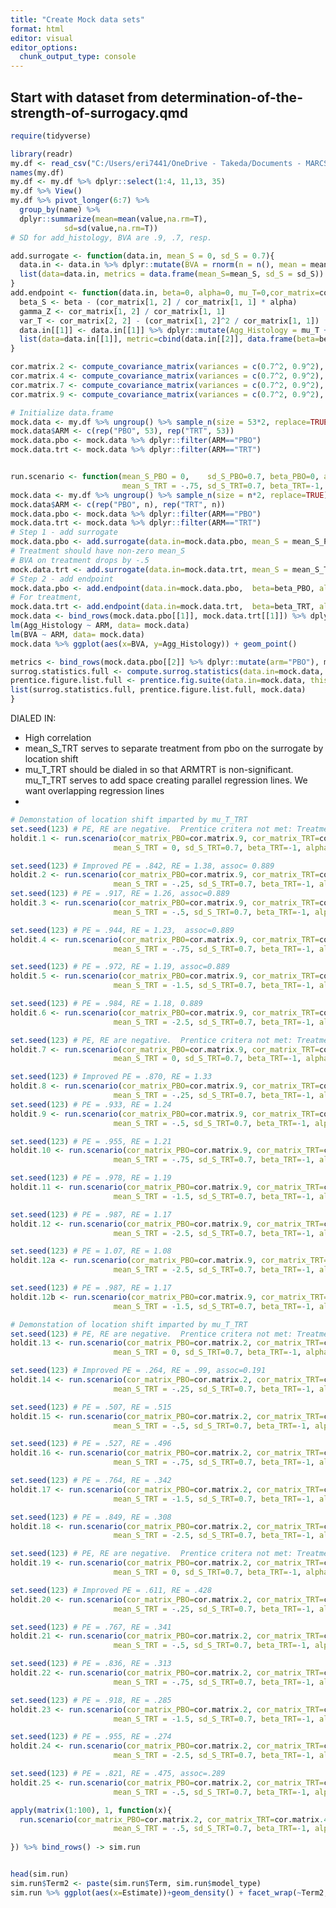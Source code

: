 ```yaml
---
title: "Create Mock data sets"
format: html
editor: visual
editor_options: 
  chunk_output_type: console
---
```


## Start with dataset from determination-of-the-strength-of-surrogacy.qmd

```r
require(tidyverse)
```

```r
library(readr)
my.df <- read_csv("C:/Users/eri7441/OneDrive - Takeda/Documents - MARCS-Validation-Data/Output/Proportion Explained/2024-11-26 TAK-062-2001 GC/7 global_analysis_set-prefilter-ML.csv")
names(my.df)
my.df <- my.df %>% dplyr::select(1:4, 11,13, 35)
my.df %>% View()
my.df %>% pivot_longer(6:7) %>%
  group_by(name) %>%
  dplyr::summarize(mean=mean(value,na.rm=T),
            sd=sd(value,na.rm=T))
# SD for add_histology, BVA are .9, .7, resp.

add.surrogate <- function(data.in, mean_S = 0, sd_S = 0.7){
  data.in <- data.in %>% dplyr::mutate(BVA = rnorm(n = n(), mean = mean_S, sd = sd_S))
  list(data=data.in, metrics = data.frame(mean_S=mean_S, sd_S = sd_S))
}
add.endpoint <- function(data.in, beta=0, alpha=0, mu_T=0,cor_matrix=cor.matrix.2){
  beta_S <- beta - (cor_matrix[1, 2] / cor_matrix[1, 1] * alpha)
  gamma_Z <- cor_matrix[1, 2] / cor_matrix[1, 1]
  var_T <- cor_matrix[2, 2] - (cor_matrix[1, 2]^2 / cor_matrix[1, 1])
  data.in[[1]] <- data.in[[1]] %>% dplyr::mutate(Agg_Histology = mu_T + beta_S + gamma_Z * BVA + rnorm(n = n(), mean = 0, sd = sqrt(var_T)))
  list(data=data.in[[1]], metric=cbind(data.in[[2]], data.frame(beta=beta, alpha=alpha, mu_T=mu_T, beta_S=beta_S, gamma_Z = gamma_Z, var_T=var_T)))
}

cor.matrix.2 <- compute_covariance_matrix(variances = c(0.7^2, 0.9^2), cor_matrix = rbind(c(1, .2), c(.2, 1)))
cor.matrix.4 <- compute_covariance_matrix(variances = c(0.7^2, 0.9^2), cor_matrix = rbind(c(1, .4), c(.4, 1)))
cor.matrix.7 <- compute_covariance_matrix(variances = c(0.7^2, 0.9^2), cor_matrix = rbind(c(1, .7), c(.7, 1)))
cor.matrix.9 <- compute_covariance_matrix(variances = c(0.7^2, 0.9^2), cor_matrix = rbind(c(1, .9), c(.9, 1)))

# Initialize data.frame
mock.data <- my.df %>% ungroup() %>% sample_n(size = 53*2, replace=TRUE) %>% dplyr::select(ARM, BVA, Agg_Histology)
mock.data$ARM <- c(rep("PBO", 53), rep("TRT", 53))
mock.data.pbo <- mock.data %>% dplyr::filter(ARM=="PBO")
mock.data.trt <- mock.data %>% dplyr::filter(ARM=="TRT")


run.scenario <- function(mean_S_PBO = 0,    sd_S_PBO=0.7, beta_PBO=0, alpha_PBO=0,  mu_T_PBO=0,  cor_matrix_PBO=cor.matrix.2,
                         mean_S_TRT = -.75, sd_S_TRT=0.7, beta_TRT=-1, alpha_TRT=-1, mu_T_TRT=-.5, cor_matrix_TRT=cor.matrix.2, n=200){
mock.data <- my.df %>% ungroup() %>% sample_n(size = n*2, replace=TRUE) %>% dplyr::select(ARM, BVA, Agg_Histology)
mock.data$ARM <- c(rep("PBO", n), rep("TRT", n))
mock.data.pbo <- mock.data %>% dplyr::filter(ARM=="PBO")
mock.data.trt <- mock.data %>% dplyr::filter(ARM=="TRT")
# Step 1 - add surrogate
mock.data.pbo <- add.surrogate(data.in=mock.data.pbo, mean_S = mean_S_PBO, sd_S = sd_S_PBO)
# Treatment should have non-zero mean_S
# BVA on treatment drops by -.5
mock.data.trt <- add.surrogate(data.in=mock.data.trt, mean_S = mean_S_TRT, sd_S = sd_S_TRT)
# Step 2 - add endpoint 
mock.data.pbo <- add.endpoint(data.in=mock.data.pbo,  beta=beta_PBO, alpha=alpha_PBO, mu_T=mu_T_PBO, cor_matrix=cor_matrix_PBO)
# For treatment, 
mock.data.trt <- add.endpoint(data.in=mock.data.trt,  beta=beta_TRT, alpha=alpha_TRT, mu_T=mu_T_TRT,cor_matrix=cor_matrix_TRT)
mock.data <- bind_rows(mock.data.pbo[[1]], mock.data.trt[[1]]) %>% dplyr::select(ARM, BVA, Agg_Histology)
lm(Agg_Histology ~ ARM, data= mock.data)
lm(BVA ~ ARM, data= mock.data)
mock.data %>% ggplot(aes(x=BVA, y=Agg_Histology)) + geom_point()

metrics <- bind_rows(mock.data.pbo[[2]] %>% dplyr::mutate(arm="PBO"), mock.data.trt[[2]] %>% dplyr::mutate(arm="TRT"))
surrog.statistics.full <- compute.surrog.statistics(data.in=mock.data, this_endpoint="BVA", comparatorT="Agg_Histology", reader_type="ML", dataset.descript="Full data") 
prentice.figure.list.full <- prentice.fig.suite(data.in=mock.data, this_endpoint="BVA", comparatorT="Agg_Histology", model.in=surrog.statistics.full, dataset.descript="Full data")
list(surrog.statistics.full, prentice.figure.list.full, mock.data)
}
```

DIALED IN: 

* High correlation
* mean_S_TRT serves to separate treatment from pbo on the surrogate by location shift
* mu_T_TRT should be dialed in so that ARMTRT is non-significant.  mu_T_TRT serves to add space creating parallel regression lines.  We want overlapping regression lines
* 

```r
# Demonstation of location shift imparted by mu_T_TRT
set.seed(123) # PE, RE are negative.  Prentice critera not met: Treatment not sign on surrogate or true
holdit.1 <- run.scenario(cor_matrix_PBO=cor.matrix.9, cor_matrix_TRT=cor.matrix.9,
                       mean_S_TRT = 0, sd_S_TRT=0.7, beta_TRT=-1, alpha_TRT=-1.25, mu_T_TRT=-.5)

set.seed(123) # Improved PE = .842, RE = 1.38, assoc= 0.889    
holdit.2 <- run.scenario(cor_matrix_PBO=cor.matrix.9, cor_matrix_TRT=cor.matrix.9,
                       mean_S_TRT = -.25, sd_S_TRT=0.7, beta_TRT=-1, alpha_TRT=-1.25, mu_T_TRT=-.5)
set.seed(123) # PE = .917, RE = 1.26, assoc=0.889    
holdit.3 <- run.scenario(cor_matrix_PBO=cor.matrix.9, cor_matrix_TRT=cor.matrix.9,
                       mean_S_TRT = -.5, sd_S_TRT=0.7, beta_TRT=-1, alpha_TRT=-1.25, mu_T_TRT=-.5)

set.seed(123) # PE = .944, RE = 1.23,  assoc=0.889    
holdit.4 <- run.scenario(cor_matrix_PBO=cor.matrix.9, cor_matrix_TRT=cor.matrix.9,
                       mean_S_TRT = -.75, sd_S_TRT=0.7, beta_TRT=-1, alpha_TRT=-1.25, mu_T_TRT=-.5)

set.seed(123) # PE = .972, RE = 1.19, assoc=0.889    
holdit.5 <- run.scenario(cor_matrix_PBO=cor.matrix.9, cor_matrix_TRT=cor.matrix.9,
                       mean_S_TRT = -1.5, sd_S_TRT=0.7, beta_TRT=-1, alpha_TRT=-1.25, mu_T_TRT=-.5)

set.seed(123) # PE = .984, RE = 1.18, 0.889    
holdit.6 <- run.scenario(cor_matrix_PBO=cor.matrix.9, cor_matrix_TRT=cor.matrix.9,
                       mean_S_TRT = -2.5, sd_S_TRT=0.7, beta_TRT=-1, alpha_TRT=-1.25, mu_T_TRT=-.5)
```



```r
set.seed(123) # PE, RE are negative.  Prentice critera not met: Treatment not sign on surrogate or true
holdit.7 <- run.scenario(cor_matrix_PBO=cor.matrix.9, cor_matrix_TRT=cor.matrix.9,
                       mean_S_TRT = 0, sd_S_TRT=0.7, beta_TRT=-1, alpha_TRT=-1, mu_T_TRT=-.3)

set.seed(123) # Improved PE = .870, RE = 1.33
holdit.8 <- run.scenario(cor_matrix_PBO=cor.matrix.9, cor_matrix_TRT=cor.matrix.9,
                       mean_S_TRT = -.25, sd_S_TRT=0.7, beta_TRT=-1, alpha_TRT=-1, mu_T_TRT=-.2)
set.seed(123) # PE = .933, RE = 1.24
holdit.9 <- run.scenario(cor_matrix_PBO=cor.matrix.9, cor_matrix_TRT=cor.matrix.9,
                       mean_S_TRT = -.5, sd_S_TRT=0.7, beta_TRT=-1, alpha_TRT=-1, mu_T_TRT=-.2)

set.seed(123) # PE = .955, RE = 1.21
holdit.10 <- run.scenario(cor_matrix_PBO=cor.matrix.9, cor_matrix_TRT=cor.matrix.9,
                       mean_S_TRT = -.75, sd_S_TRT=0.7, beta_TRT=-1, alpha_TRT=-1, mu_T_TRT=-.2)

set.seed(123) # PE = .978, RE = 1.19
holdit.11 <- run.scenario(cor_matrix_PBO=cor.matrix.9, cor_matrix_TRT=cor.matrix.9,
                       mean_S_TRT = -1.5, sd_S_TRT=0.7, beta_TRT=-1, alpha_TRT=-1, mu_T_TRT=-.2)

set.seed(123) # PE = .987, RE = 1.17
holdit.12 <- run.scenario(cor_matrix_PBO=cor.matrix.9, cor_matrix_TRT=cor.matrix.9,
                       mean_S_TRT = -2.5, sd_S_TRT=0.7, beta_TRT=-1, alpha_TRT=-1, mu_T_TRT=-.2)

set.seed(123) # PE = 1.07, RE = 1.08
holdit.12a <- run.scenario(cor_matrix_PBO=cor.matrix.9, cor_matrix_TRT=cor.matrix.9,
                       mean_S_TRT = -2.5, sd_S_TRT=0.7, beta_TRT=-1, alpha_TRT=-1.2, mu_T_TRT=-.2)

set.seed(123) # PE = .987, RE = 1.17
holdit.12b <- run.scenario(cor_matrix_PBO=cor.matrix.9, cor_matrix_TRT=cor.matrix.9,
                       mean_S_TRT = -1.5, sd_S_TRT=0.7, beta_TRT=-1, alpha_TRT=-1.1, mu_T_TRT=-.3)
```



```r
# Demonstation of location shift imparted by mu_T_TRT
set.seed(123) # PE, RE are negative.  Prentice critera not met: Treatment not sign on surrogate or true
holdit.13 <- run.scenario(cor_matrix_PBO=cor.matrix.2, cor_matrix_TRT=cor.matrix.2,
                       mean_S_TRT = 0, sd_S_TRT=0.7, beta_TRT=-1, alpha_TRT=-1.25, mu_T_TRT=-.5)

set.seed(123) # Improved PE = .264, RE = .99, assoc=0.191   
holdit.14 <- run.scenario(cor_matrix_PBO=cor.matrix.2, cor_matrix_TRT=cor.matrix.2,
                       mean_S_TRT = -.25, sd_S_TRT=0.7, beta_TRT=-1, alpha_TRT=-1.25, mu_T_TRT=.5)

set.seed(123) # PE = .507, RE = .515
holdit.15 <- run.scenario(cor_matrix_PBO=cor.matrix.2, cor_matrix_TRT=cor.matrix.2,
                       mean_S_TRT = -.5, sd_S_TRT=0.7, beta_TRT=-1, alpha_TRT=-1.25, mu_T_TRT=.55)

set.seed(123) # PE = .527, RE = .496
holdit.16 <- run.scenario(cor_matrix_PBO=cor.matrix.2, cor_matrix_TRT=cor.matrix.2,
                       mean_S_TRT = -.75, sd_S_TRT=0.7, beta_TRT=-1, alpha_TRT=-1.25, mu_T_TRT=.5)

set.seed(123) # PE = .764, RE = .342
holdit.17 <- run.scenario(cor_matrix_PBO=cor.matrix.2, cor_matrix_TRT=cor.matrix.2,
                       mean_S_TRT = -1.5, sd_S_TRT=0.7, beta_TRT=-1, alpha_TRT=-1.25, mu_T_TRT=.55)

set.seed(123) # PE = .849, RE = .308
holdit.18 <- run.scenario(cor_matrix_PBO=cor.matrix.2, cor_matrix_TRT=cor.matrix.2,
                       mean_S_TRT = -2.5, sd_S_TRT=0.7, beta_TRT=-1, alpha_TRT=-1.25, mu_T_TRT=.55)
```



```r
set.seed(123) # PE, RE are negative.  Prentice critera not met: Treatment not sign on surrogate or true
holdit.19 <- run.scenario(cor_matrix_PBO=cor.matrix.2, cor_matrix_TRT=cor.matrix.2,
                       mean_S_TRT = 0, sd_S_TRT=0.7, beta_TRT=-1, alpha_TRT=-1, mu_T_TRT=-.3)

set.seed(123) # Improved PE = .611, RE = .428
holdit.20 <- run.scenario(cor_matrix_PBO=cor.matrix.2, cor_matrix_TRT=cor.matrix.2,
                       mean_S_TRT = -.25, sd_S_TRT=0.7, beta_TRT=-1, alpha_TRT=-1, mu_T_TRT=.7)

set.seed(123) # PE = .767, RE = .341
holdit.21 <- run.scenario(cor_matrix_PBO=cor.matrix.2, cor_matrix_TRT=cor.matrix.2,
                       mean_S_TRT = -.5, sd_S_TRT=0.7, beta_TRT=-1, alpha_TRT=-1, mu_T_TRT=.7)

set.seed(123) # PE = .836, RE = .313
holdit.22 <- run.scenario(cor_matrix_PBO=cor.matrix.2, cor_matrix_TRT=cor.matrix.2,
                       mean_S_TRT = -.75, sd_S_TRT=0.7, beta_TRT=-1, alpha_TRT=-1, mu_T_TRT=.7)

set.seed(123) # PE = .918, RE = .285
holdit.23 <- run.scenario(cor_matrix_PBO=cor.matrix.2, cor_matrix_TRT=cor.matrix.2,
                       mean_S_TRT = -1.5, sd_S_TRT=0.7, beta_TRT=-1, alpha_TRT=-1, mu_T_TRT=.7)

set.seed(123) # PE = .955, RE = .274
holdit.24 <- run.scenario(cor_matrix_PBO=cor.matrix.2, cor_matrix_TRT=cor.matrix.2,
                       mean_S_TRT = -2.5, sd_S_TRT=0.7, beta_TRT=-1, alpha_TRT=-1, mu_T_TRT=.7)
```




```r

set.seed(123) # PE = .821, RE = .475, assoc=.289
holdit.25 <- run.scenario(cor_matrix_PBO=cor.matrix.2, cor_matrix_TRT=cor.matrix.4,
                       mean_S_TRT = -.5, sd_S_TRT=0.7, beta_TRT=-1, alpha_TRT=-1, mu_T_TRT=.5)

apply(matrix(1:100), 1, function(x){
  run.scenario(cor_matrix_PBO=cor.matrix.2, cor_matrix_TRT=cor.matrix.4,
                       mean_S_TRT = -.5, sd_S_TRT=0.7, beta_TRT=-1, alpha_TRT=-1, mu_T_TRT=.5)[[1]]$altogether %>% dplyr::mutate(sim=x)
  
}) %>% bind_rows() -> sim.run


head(sim.run)
sim.run$Term2 <- paste(sim.run$Term, sim.run$model_type)
sim.run %>% ggplot(aes(x=Estimate))+geom_density() + facet_wrap(~Term2, scales="free")

```
